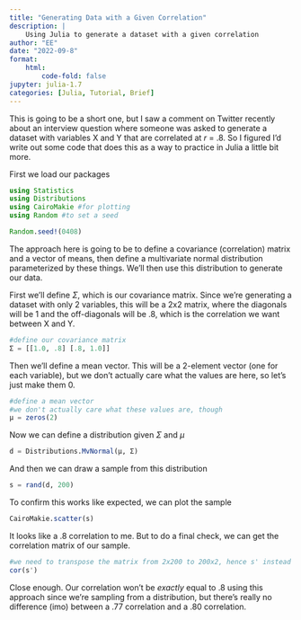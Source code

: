```yaml
---
title: "Generating Data with a Given Correlation"
description: |
    Using Julia to generate a dataset with a given correlation
author: "EE"
date: "2022-09-8"
format:
    html:
        code-fold: false
jupyter: julia-1.7
categories: [Julia, Tutorial, Brief]
---
```


This is going to be a short one, but I saw a comment on Twitter recently about an interview question where someone was asked to generate a dataset with variables X and Y that are correlated at *r* = .8. So I figured I'd write out some code that does this as a way to practice in Julia a little bit more.

First we load our packages

```julia
using Statistics
using Distributions
using CairoMakie #for plotting
using Random #to set a seed

Random.seed!(0408)
```

The approach here is going to be to define a covariance (correlation) matrix and a vector of means, then define a multivariate normal distribution parameterized by these things. We'll then use this distribution to generate our data.

First we'll define $\Sigma$, which is our covariance matrix. Since we're generating a dataset with only 2 variables, this will be a 2x2 matrix, where the diagonals will be 1 and the off-diagonals will be .8, which is the correlation we want between X and Y.


```julia
#define our covariance matrix
Σ = [[1.0, .8] [.8, 1.0]]
```

Then we'll define a mean vector. This will be a 2-element vector (one for each variable), but we don't actually care what the values are here, so let's just make them 0.

```julia
#define a mean vector
#we don't actually care what these values are, though
μ = zeros(2)
```

Now we can define a distribution given $\Sigma$ and $\mu$

```julia
d = Distributions.MvNormal(μ, Σ)
```

And then we can draw a sample from this distribution

```julia
s = rand(d, 200)
```

To confirm this works like expected, we can plot the sample

```julia
CairoMakie.scatter(s)
```

It looks like a .8 correlation to me. But to do a final check, we can get the correlation matrix of our sample.

```julia
#we need to transpose the matrix from 2x200 to 200x2, hence s' instead of s
cor(s')
```

Close enough. Our correlation won't be *exactly* equal to .8 using this approach since we're sampling from a distribution, but there's really no difference (imo) between a .77 correlation and a .80 correlation.
